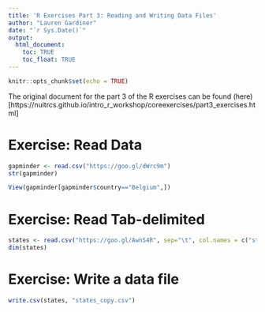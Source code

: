 ```yaml
---
title: 'R Exercises Part 3: Reading and Writing Data Files'
author: "Lauren Gardiner"
date: "`r Sys.Date()`"
output: 
  html_document:
    toc: TRUE
    toc_float: TRUE
---
```


```r
knitr::opts_chunk$set(echo = TRUE)
```

The original document for the part 3 of the R exercises can be found (here)[https://nuitrcs.github.io/intro_r_workshop/coreexercises/part3_exercises.html]

# Exercise: Read Data

```r
gapminder <- read.csv("https://goo.gl/dWrc9m")
str(gapminder)
```
```r
View(gapminder[gapminder$country=="Belgium",])
```

# Exercise: Read Tab-delimited

```r
states <- read.csv("https://goo.gl/AwnS4R", sep="\t", col.names = c("state", "lat", "lon"))
dim(states)
```

# Exercise: Write a data file

```r
write.csv(states, "states_copy.csv")
```